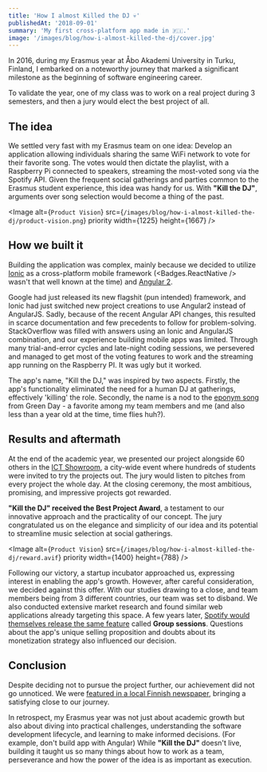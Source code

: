 ```yaml
---
title: 'How I almost Killed the DJ 💀'
publishedAt: '2018-09-01'
summary: 'My first cross-platform app made in 🇫🇮.'
image: '/images/blog/how-i-almost-killed-the-dj/cover.jpg'
---
```


In 2016, during my Erasmus year at Åbo Akademi University in Turku, Finland, I embarked on a noteworthy journey that marked a significant milestone as the beginning of software engineering career.

To validate the year, one of my class was to work on a real project during 3 semesters, and then a jury would elect the best project of all.

## The idea

We settled very fast with my Erasmus team on one idea: Develop an application allowing individuals sharing the same WiFi network to vote for their favorite song.
The votes would then dictate the playlist, with a Raspberry Pi connected to speakers, streaming the most-voted song via the Spotify API. Given the frequent social gatherings and parties common to the Erasmus student experience, this idea was handy for us.
With **"Kill the DJ"**, arguments over song selection would become a thing of the past.

<Image
  alt={`Product Vision`}
  src={`/images/blog/how-i-almost-killed-the-dj/product-vision.png`}
  priority
  width={1225}
  height={1667}
/>

## How we built it

Building the application was complex, mainly because we decided to utilize [Ionic](https://ionicframework.com/) as a cross-platform mobile framework (<Badges.ReactNative /> wasn't that well known at the time) and [Angular 2](https://angular.io/).

Google had just released its new flagshit (pun intended) framework, and Ionic had just switched new project creations to use Angular2 instead of AngularJS. Sadly, because of the recent Angular API changes, this resulted in scarce documentation and few precedents to follow for problem-solving. StackOverflow was filled with answers using an Ionic and AngularJS combination, and our experience building mobile apps was limited.
Through many trial-and-error cycles and late-night coding sessions, we persevered and managed to get most of the voting features to work and the streaming app running on the Raspberry PI. It was ugly but it worked.

The app's name, "Kill the DJ," was inspired by two aspects. Firstly, the app's functionality eliminated the need for a human DJ at gatherings, effectively 'killing' the role. Secondly, the name is a nod to the [eponym song](https://www.youtube.com/watch?v=jW7VhkNqjnc) from Green Day - a favorite among my team members and me (and also less than a year old at the time, time flies huh?).

## Results and aftermath

At the end of the academic year, we presented our project alongside 60 others in the [ICT Showroom](https://www.ictshowroom.fi/), a city-wide event where hundreds of students were invited to try the projects out. The jury would listen to pitches from every project the whole day. At the closing ceremony, the most ambitious, promising, and impressive projects got rewarded.

**"Kill the DJ" received the Best Project Award**, a testament to our innovative approach and the practicality of our concept. The jury congratulated us on the elegance and simplicity of our idea and its potential to streamline music selection at social gatherings.

<Image
  alt={`Product Vision`}
  src={`/images/blog/how-i-almost-killed-the-dj/reward.avif`}
  priority
  width={1400}
  height={788}
/>

Following our victory, a startup incubator approached us, expressing interest in enabling the app's growth. However, after careful consideration, we decided against this offer. With our studies drawing to a close, and team members being from 3 different countries, our team was set to disband. We also conducted extensive market research and found similar web applications already targeting this space. A few years later, [Spotify would themselves release the same feature](https://newsroom.spotify.com/2020-07-28/your-squad-can-now-stream-simultaneously-using-spotifys-group-session-beta/) called **Group sessions**.
Questions about the app's unique selling proposition and doubts about its monetization strategy also influenced our decision.

## Conclusion

Despite deciding not to pursue the project further, our achievement did not go unnoticed. We were [featured in a local Finnish newspaper](https://svenska.yle.fi/a/7-1172813), bringing a satisfying close to our journey.

In retrospect, my Erasmus year was not just about academic growth but also about diving into practical challenges, understanding the software development lifecycle, and learning to make informed decisions.
(For example, don't build app with Angular)
While **"Kill the DJ"** doesn't live, building it taught us so many things about how to work as a team, perseverance and how the power of the idea is as important as execution.
